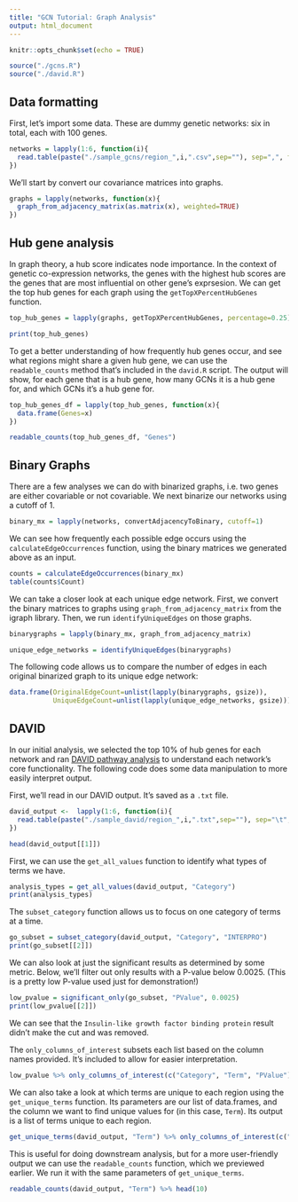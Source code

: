 ```yaml
---
title: "GCN Tutorial: Graph Analysis"
output: html_document
---
```


```r
knitr::opts_chunk$set(echo = TRUE)
```


```r
source("./gcns.R")
source("./david.R")
```

## Data formatting
First, let's import some data. These are dummy genetic networks: six in total, each with 100 genes.
```r

networks = lapply(1:6, function(i){
  read.table(paste("./sample_gcns/region_",i,".csv",sep=""), sep=",", fill=TRUE, stringsAsFactors=FALSE, header=TRUE)
})

```

We'll start by convert our covariance matrices into graphs.
```r
graphs = lapply(networks, function(x){
  graph_from_adjacency_matrix(as.matrix(x), weighted=TRUE)
})
```

## Hub gene analysis
In graph theory, a hub score indicates node importance. In the context of genetic co-expression networks, the genes with the highest hub scores are the genes that are most influential on other gene's exprsesion. We can get the top hub genes for each graph using the `getTopXPercentHubGenes` function.

```r
top_hub_genes = lapply(graphs, getTopXPercentHubGenes, percentage=0.25)

print(top_hub_genes)

```


To get a better understanding of how frequently hub genes occur, and see what regions might share a given hub gene, we can use the `readable_counts` method that's included in the `david.R` script. The output will show, for each gene that is a hub gene, how many GCNs it is a hub gene for, and which GCNs it's a hub gene for.
```r
top_hub_genes_df = lapply(top_hub_genes, function(x){
  data.frame(Genes=x)
})

readable_counts(top_hub_genes_df, "Genes")
```


## Binary Graphs
There are a few analyses we can do with binarized graphs, i.e. two genes are either covariable or not covariable. We next binarize our networks using a cutoff of 1. 
```r
binary_mx = lapply(networks, convertAdjacencyToBinary, cutoff=1)
```


We can see how frequently each possible edge occurs using the `calculateEdgeOccurrences` function, using the binary matrices we generated above as an input.
```r
counts = calculateEdgeOccurrences(binary_mx) 
table(counts$Count)
```


We can take a closer look at each unique edge network. First, we convert the binary matrices to graphs using `graph_from_adjacency_matrix` from the igraph library. Then, we run `identifyUniqueEdges` on those graphs.
```r
binarygraphs = lapply(binary_mx, graph_from_adjacency_matrix)

unique_edge_networks = identifyUniqueEdges(binarygraphs)

```


The following code allows us to compare the number of edges in each original binarized graph to its unique edge network:
```r
data.frame(OriginalEdgeCount=unlist(lapply(binarygraphs, gsize)),
           UniqueEdgeCount=unlist(lapply(unique_edge_networks, gsize)))
```


## DAVID 
In our initial analysis, we selected the top 10% of hub genes for each network and ran [DAVID pathway analysis](https://david.ncifcrf.gov/) to understand each network's core functionality. The following code does some data manipulation to more easily interpret output.

First, we'll read in our DAVID output. It's saved as a `.txt` file.
```r
david_output <-  lapply(1:6, function(i){
  read.table(paste("./sample_david/region_",i,".txt",sep=""), sep="\t", fill=TRUE, stringsAsFactors=FALSE, header=TRUE)
})

head(david_output[[1]])
```

First, we can use the `get_all_values` function to identify what types of terms we have.
```r
analysis_types = get_all_values(david_output, "Category")
print(analysis_types)
```

The `subset_category` function allows us to focus on one category of terms at a time.
```r
go_subset = subset_category(david_output, "Category", "INTERPRO")
print(go_subset[[2]])
```


We can also look at just the significant results as determined by some metric. Below, we'll filter out only results with a P-value below 0.0025. (This is a pretty low P-value used just for demonstration!)
```r
low_pvalue = significant_only(go_subset, "PValue", 0.0025)
print(low_pvalue[[2]])
```

We can see that the `Insulin-like growth factor binding protein` result didn't make the cut and was removed.

The `only_columns_of_interest` subsets each list based on the column names provided. It's included to allow for easier interpretation.
```r
low_pvalue %>% only_columns_of_interest(c("Category", "Term", "PValue"))
```


We can also take a look at which terms are unique to each region using the `get_unique_terms` function. Its parameters are our list of data.frames, and the column we want to find unique values for (in this case, `Term`). Its output is a list of terms unique to each region.
```r
get_unique_terms(david_output, "Term") %>% only_columns_of_interest(c("Category", "Term", "PValue"))
```

This is useful for doing downstream analysis, but for a more user-friendly output we can use the `readable_counts` function, which we previewed earlier. We run it with the same parameters of `get_unique_terms`.
```r
readable_counts(david_output, "Term") %>% head(10)
```













